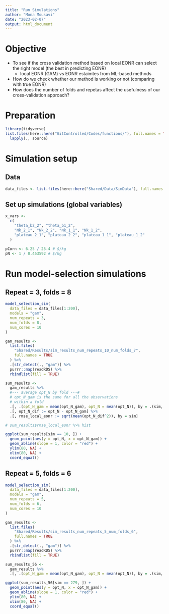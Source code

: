 ```yaml
---
title: "Run Simulations"
author: "Mona Mousavi"
date: "2023-02-07"
output: html_document
---
```


# Objective 

+ To see if the cross validation method based on local EONR can select the right model (the best in predicting EONR)
  - local EONR (GAM) vs EONR estaimtes from ML-based methods
+ How do we check whether our method is working or not (comparing with true EONR) 
+ How does the number of folds and repetas affect the usefulness of our cross-validation approach?

# Preparation

```r
library(tidyverse)
list.files(here::here("GitControlled/Codes/functions/"), full.names = TRUE) %>%
  lapply(., source)
```

# Simulation setup

## Data

```r
data_files <- list.files(here::here("Shared/Data/SimData"), full.names = TRUE)
```

## Set up simulations (global variables)

```r
x_vars <-
  c(
    "theta_b2_2", "theta_b1_2",
    "Nk_2_1", "Nk_2_2", "Nk_1_1", "Nk_1_2",
    "plateau_2_1", "plateau_2_2", "plateau_1_1", "plateau_1_2"
  )

pCorn <- 6.25 / 25.4 # $/kg
pN <- 1 / 0.453592 # $/kg
```

# Run model-selection simulations

## Repeat = 3, folds = 8

```r
model_selection_sim(
  data_files = data_files[1:200],
  models = "gam",
  num_repeats = 3,
  num_folds = 8,
  num_cores = 10
)
```

```r
gam_results <-
  list.files(
    "Shared/Results/sim_results_num_repeats_10_num_folds_7",
    full.names = TRUE
  ) %>%
  .[str_detect(., "gam")] %>%
  purrr::map(readRDS) %>%
  rbindlist(fill = TRUE)

sum_results <-
  gam_results %>%
  #--- average opt_N by fold ---#
  # opt_N_gam is the same for all the observations
  # within a fold
  .[, .(opt_N_gam = mean(opt_N_gam), opt_N = mean(opt_N)), by = .(sim, split_id)] %>%
  .[, opt_N_dif := opt_N - opt_N_gam] %>%
  .[, rmse_local_eonr := sqrt(mean(opt_N_dif^2)), by = sim]

# sum_results$rmse_local_eonr %>% hist

ggplot(sum_results[sim == 10, ]) +
  geom_point(aes(y = opt_N, x = opt_N_gam)) +
  geom_abline(slope = 1, color = "red") +
  ylim(80, NA) +
  xlim(80, NA) +
  coord_equal()
```

## Repeat = 5, folds = 6

```r
model_selection_sim(
  data_files = data_files[1:200],
  models = "gam",
  num_repeats = 5,
  num_folds = 6,
  num_cores = 10
)
```

```r
gam_results <-
  list.files(
    "Shared/Results/sim_results_num_repeats_5_num_folds_6",
    full.names = TRUE
  ) %>%
  .[str_detect(., "gam")] %>%
  purrr::map(readRDS) %>%
  rbindlist(fill = TRUE)

sum_results_56 <-
  gam_results %>%
  .[, .(opt_N_gam = mean(opt_N_gam), opt_N = mean(opt_N)), by = .(sim, repeats, folds)]

ggplot(sum_results_56[sim == 279, ]) +
  geom_point(aes(y = opt_N, x = opt_N_gam)) +
  geom_abline(slope = 1, color = "red") +
  ylim(80, NA) +
  xlim(80, NA) +
  coord_equal()
```





